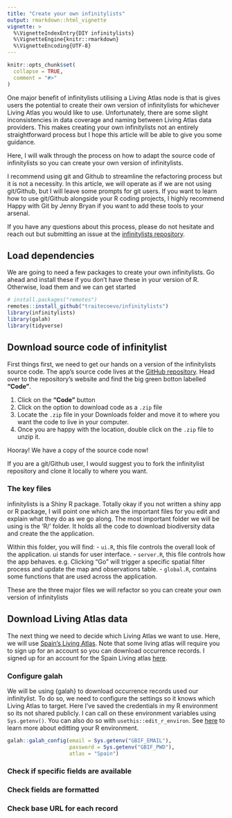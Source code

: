 ```yaml
---
title: "Create your own infinitylists"
output: rmarkdown::html_vignette
vignette: >
  %\VignetteIndexEntry{DIY infinitylists}
  %\VignetteEngine{knitr::rmarkdown}
  %\VignetteEncoding{UTF-8}
---
```


```r
knitr::opts_chunk$set(
  collapse = TRUE,
  comment = "#>"
)
```

One major benefit of infinitylists utilising a Living Atlas node is that is gives users the potential to create their own version of infinitylists for whichever Living Atlas you would like to use. Unfortunately, there are some slight inconsistencies in data coverage and naming between Living Atlas data providers. This makes creating your own infinitylists not an entirely straightforward process but I hope this article will be able to give you some guidance.

Here, I will walk through the process on how to adapt the source code of infinitylists so you can create your own version of infinitylists. 

I recommend using git and Github to streamline the refactoring process but it is not a necessity. In this article, we will operate as if we are not using git/Github, but I will leave some prompts for git users. If you want to learn how to use git/Github alongside your R coding projects, I highly recommend Happy with Git by Jenny Bryan if you want to add these tools to your arsenal. 

If you have any questions about this process, please do not hesitate and reach out but submitting an issue at the [infinitylists repository](XX).

## Load dependencies

We are going to need a few packages to create your own infinitylists. Go ahead and install these if you don't have these in your version of R. Otherwise, load them and we can get started 

```r
# install.packages("remotes")
remotes::install_github("traitecoevo/infinitylists")
library(infinitylists)
library(galah)
library(tidyverse)
```

## Download source code of infinitylist

First things first, we need to get our hands on a version of the infinitylists source code. The app's source code lives at the [GitHub repository](). Head over to the repository's website and find the big green botton labelled **"Code"**.

1) Click on the **"Code"** button
2) Click on the option to download code as a `.zip` file
3) Locate the `.zip` file in your Downloads folder and move it to where you want the code to live in your computer. 
4) Once you are happy with the location, double click on the `.zip` file to unzip it. 

Hooray! We have a copy of the source code now!

If you are a git/Github user, I would suggest you to fork the infinitylist repository and clone it locally to where you want. 

### The key files

infinitylists is a Shiny R package. Totally okay if you not written a shiny app or R package, I will point one which are the important files for you edit and explain what they do as we go along. The most important folder we will be using is the 'R/' folder. It holds all the code to download biodiversity data and create the the application. 

Within this folder, you will find: 
- `ui.R`, this file controls the overall look of the application. ui stands for user interface. 
- `server.R`, this file controls how the app behaves. e.g. Clicking "Go" will trigger a specific spatial filter process and update the map and observations table. 
- `global.R`, contains some functions that are used across the application. 

These are the three major files we will refactor so you can create your own version of infinitylists

## Download Living Atlas data

The next thing we need to decide which Living Atlas we want to use. Here, we will use [Spain's Living Atlas](). Note that some living atlas will require you to sign up for an account so you can download occurrence records. I signed up for an account for the Spain Living atlas [here](). 

### Configure galah

We will be using {galah} to download occurrence records used our infinitylist. To do so, we need to configure the settings so it knows which Living Atlas to target. Here I've saved the credentials in my R environment so its not shared publicly. I can call on these environment variables using `Sys.getenv()`. You can also do so with `usethis::edit_r_environ`. See [here]() to learn more about editting your R environment. 

```r
galah::galah_config(email = Sys.getenv("GBIF_EMAIL"),
                    password = Sys.getenv("GBIF_PWD"),
                    atlas = "Spain")
```

### Check if specific fields are available



### Check fields are formatted 
### Check base URL for each record
```r

```


## 

